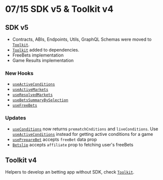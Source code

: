 
# 07/15 SDK v5 & Toolkit v4

## SDK v5

- Contracts, ABIs, Endpoints, Utils, GraphQL Schemas were moved to [`Toolkit`](/hub/apps/toolkit/overview).
- [`Toolkit`](/hub/apps/toolkit/overview) added to dependencies.
- FreeBets implementation
- Game Results implementation

### New Hooks
- [`useActiveConditions`](/hub/apps/sdk/data-hooks/useActiveConditions)
- [`useActiveMarkets`](/hub/apps/sdk/data-hooks/useActiveMarkets)
- [`useResolvedMarkets`](/hub/apps/sdk/data-hooks/useResolvedMarkets)
- [`useBetsSummaryBySelection`](/hub/apps/sdk/data-hooks/useBetsSummaryBySelection)
- [`useFreeBets`](/hub/apps/sdk/data-hooks/useFreeBets)

### Updates
- [`useConditions`](/hub/apps/sdk/data-hooks/useConditions) now returns `prematchCnditions` and `liveConditions`. Use [`useActiveConditions`](/hub/apps/sdk/data-hooks/useActiveConditions) instead for getting active conditions for a game
- [`usePrepareBet`](/hub/apps/sdk/write-hooks/usePrepareBet) accepts `freeBet` data prop
- [`Betslip`](/hub/apps/sdk/providers/betslip) accepts `affiliate` prop to fetching user's freeBets


## Toolkit v4

Helpers to develop an betting app without SDK, check [`Toolkit`](/hub/apps/toolkit/overview).
